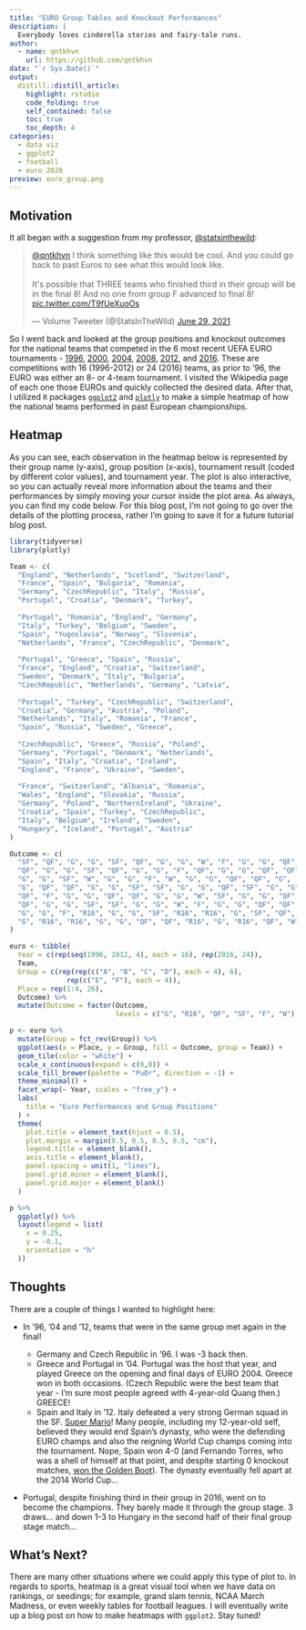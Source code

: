 ```yaml
---
title: "EURO Group Tables and Knockout Performances"
description: |
  Everybody loves cinderella stories and fairy-tale runs.
author:
  - name: qntkhvn
    url: https://github.com/qntkhvn
date: "`r Sys.Date()`"
output:
  distill::distill_article:
    highlight: rstudio
    code_folding: true
    self_contained: false
    toc: true
    toc_depth: 4
categories:
  - data viz
  - ggplot2
  - football
  - euro 2020
preview: euro_group.png
---
```


## Motivation

It all began with a suggestion from my professor, [\@statsinthewild](https://twitter.com/statsinthewild):

<blockquote class="twitter-tweet"><p lang="en" dir="ltr"><a href="https://twitter.com/qntkhvn?ref_src=twsrc%5Etfw">@qntkhvn</a> I think something like this would be cool. And you could go back to past Euros to see what this would look like.<br><br>It&#39;s possible that THREE teams who finished third in their group will be in the final 8! And no one from group F advanced to final 8! <a href="https://t.co/T9fUeXuoOs">pic.twitter.com/T9fUeXuoOs</a></p>&mdash; Volume Tweeter (@StatsInTheWild) <a href="https://twitter.com/StatsInTheWild/status/1409962031055196162?ref_src=twsrc%5Etfw">June 29, 2021</a></blockquote> <script async src="https://platform.twitter.com/widgets.js" charset="utf-8"></script>

So I went back and looked at the group positions and knockout outcomes for the national teams that competed in the 6 most recent UEFA EURO tournaments - [1996](https://en.wikipedia.org/wiki/UEFA_Euro_1996), [2000](https://en.wikipedia.org/wiki/UEFA_Euro_2000), [2004](https://en.wikipedia.org/wiki/UEFA_Euro_2004), [2008](https://en.wikipedia.org/wiki/UEFA_Euro_2008), [2012](https://en.wikipedia.org/wiki/UEFA_Euro_2012), and [2016](https://en.wikipedia.org/wiki/UEFA_Euro_2016). These are competitions with 16 (1996-2012) or 24 (2016) teams, as prior to '96, the EURO was either an 8- or 4-team tournament. I visited the Wikipedia page of each one those EUROs and quickly collected the desired data. After that, I utilized `R` packages [`ggplot2`](https://ggplot2.tidyverse.org) and [`plotly`](https://plotly-r.com) to make a simple heatmap of how the national teams performed in past European championships.

## Heatmap

As you can see, each observation in the heatmap below is represented by their group name (y-axis), group position (x-axis), tournament result (coded by different color values), and tournament year. The plot is also interactive, so you can actually reveal more information about the teams and their performances by simply moving your cursor inside the plot area. As always, you can find my code below. For this blog post, I'm not going to go over the details of the plotting process, rather I'm going to save it for a future tutorial blog post.

```r
library(tidyverse)
library(plotly)

Team <- c(
  "England", "Netherlands", "Scotland", "Switzerland",
  "France", "Spain", "Bulgaria", "Romania",
  "Germany", "CzechRepublic", "Italy", "Russia",
  "Portugal", "Croatia", "Denmark", "Turkey",
  
  "Portugal", "Romania", "England", "Germany",
  "Italy", "Turkey", "Belgium", "Sweden",
  "Spain", "Yugoslavia", "Norway", "Slovenia",
  "Netherlands", "France", "CzechRepublic", "Denmark",
  
  "Portugal", "Greece", "Spain", "Russia",
  "France", "England", "Croatia", "Switzerland",
  "Sweden", "Denmark", "Italy", "Bulgaria",
  "CzechRepublic", "Netherlands", "Germany", "Latvia",
  
  "Portugal", "Turkey", "CzechRepublic", "Switzerland",
  "Croatia", "Germany", "Austria", "Poland",
  "Netherlands", "Italy", "Romania", "France",
  "Spain", "Russia", "Sweden", "Greece",
  
  "CzechRepublic", "Greece", "Russia", "Poland",
  "Germany", "Portugal", "Denmark", "Netherlands",
  "Spain", "Italy", "Croatia", "Ireland",
  "England", "France", "Ukraine", "Sweden",
  
  "France", "Switzerland", "Albania", "Romania",
  "Wales", "England", "Slovakia", "Russia",
  "Germany", "Poland", "NorthernIreland", "Ukraine",
  "Croatia", "Spain", "Turkey", "CzechRepublic",
  "Italy", "Belgium", "Ireland", "Sweden",
  "Hungary", "Iceland", "Portugal", "Austria"
)

Outcome <- c(
  "SF", "QF", "G", "G", "SF", "QF", "G", "G", "W", "F", "G", "G", "QF",
  "QF", "G", "G", "SF", "QF", "G", "G", "F", "QF", "G", "G", "QF", "QF",
  "G", "G", "SF", "W", "G", "G", "F", "W", "G", "G", "QF", "QF", "G",
  "G", "QF", "QF", "G", "G", "SF", "SF", "G", "G", "QF", "SF", "G", "G",
  "QF", "F", "G", "G", "QF", "QF", "G", "G", "W", "SF", "G", "G", "QF",
  "QF", "G", "G", "SF", "SF", "G", "G", "W", "F", "G", "G", "QF", "QF",
  "G", "G", "F", "R16", "G", "G", "SF", "R16", "R16", "G", "SF", "QF", "R16",
  "G", "R16", "R16", "G", "G", "QF", "QF", "R16", "G", "R16", "QF", "W", "G"
)

euro <- tibble(
  Year = c(rep(seq(1996, 2012, 4), each = 16), rep(2016, 24)),
  Team,
  Group = c(rep(rep(c("A", "B", "C", "D"), each = 4), 6), 
              rep(c("E", "F"), each = 4)),
  Place = rep(1:4, 26),
  Outcome) %>% 
  mutate(Outcome = factor(Outcome, 
                          levels = c("G", "R16", "QF", "SF", "F", "W")))

p <- euro %>% 
  mutate(Group = fct_rev(Group)) %>% 
  ggplot(aes(x = Place, y = Group, fill = Outcome, group = Team)) +
  geom_tile(color = "white") +
  scale_x_continuous(expand = c(0,0)) +
  scale_fill_brewer(palette = "PuOr", direction = -1) +
  theme_minimal() +
  facet_wrap(~ Year, scales = "free_y") +
  labs(
    title = "Euro Performances and Group Positions"
  ) +
  theme(
    plot.title = element_text(hjust = 0.5),
    plot.margin = margin(0.5, 0.5, 0.5, 0.5, "cm"),
    legend.title = element_blank(),
    axis.title = element_blank(),
    panel.spacing = unit(1, "lines"),
    panel.grid.minor = element_blank(),
    panel.grid.major = element_blank()
  )

p %>%
  ggplotly() %>%
  layout(legend = list(
    x = 0.25,
    y = -0.1,
    orientation = "h"
  ))
```

## Thoughts

There are a couple of things I wanted to highlight here:

-   In '96, '04 and '12, teams that were in the same group met again in the final!

    -   Germany and Czech Republic in '96. I was -3 back then.
    -   Greece and Portugal in '04. Portugal was the host that year, and played Greece on the opening and final days of EURO 2004. Greece won in both occasions. (Czech Republic were the best team that year - I'm sure most people agreed with 4-year-old Quang then.) GREECE!
    -   Spain and Italy in '12. Italy defeated a very strong German squad in the SF. [Super Mario](https://www.youtube.com/watch?v=Uvuuc0fVZFg)! Many people, including my 12-year-old self, believed they would end Spain's dynasty, who were the defending EURO champs and also the reigning World Cup champs coming into the tournament. Nope, Spain won 4-0 (and Fernando Torres, who was a shell of himself at that point, and despite starting 0 knockout matches, [won the Golden Boot](https://www.uefa.com/uefaeuro-2020/news/0253-0d7ed277e55d-2b432cd9cf0d-1000--torres-receives-adidas-golden-boot/)). The dynasty eventually fell apart at the 2014 World Cup... 
    
-   Portugal, despite finishing third in their group in 2016, went on to become the champions. They barely made it through the group stage. 3 draws... and down 1-3 to Hungary in the second half of their final group stage match...

## What's Next?

There are many other situations where we could apply this type of plot to. In regards to sports, heatmap is a great visual tool when we have data on rankings, or seedings; for example, grand slam tennis, NCAA March Madness, or even weekly tables for football leagues. I will eventually write up a blog post on how to make heatmaps with `ggplot2`. Stay tuned!
